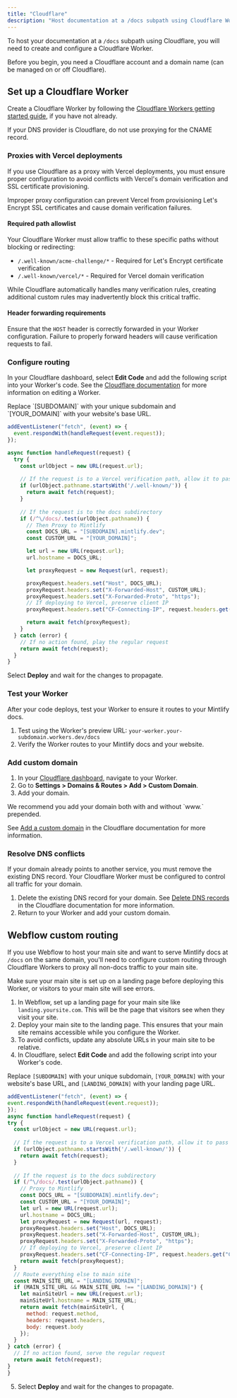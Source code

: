 ```yaml
---
title: "Cloudflare"
description: "Host documentation at a /docs subpath using Cloudflare Workers"
---
```



To host your documentation at a `/docs` subpath using Cloudflare, you will need to create and configure a Cloudflare Worker.

<Info>
  Before you begin, you need a Cloudflare account and a domain name (can be managed on or off Cloudflare).
</Info>

## Set up a Cloudflare Worker

Create a Cloudflare Worker by following the [Cloudflare Workers getting started guide](https://developers.cloudflare.com/workers/get-started/dashboard/), if you have not already.

<Warning>
  If your DNS provider is Cloudflare, do not use proxying for the CNAME record.
</Warning>

### Proxies with Vercel deployments

If you use Cloudflare as a proxy with Vercel deployments, you must ensure proper configuration to avoid conflicts with Vercel's domain verification and SSL certificate provisioning.

Improper proxy configuration can prevent Vercel from provisioning Let's Encrypt SSL certificates and cause domain verification failures.

#### Required path allowlist

Your Cloudflare Worker must allow traffic to these specific paths without blocking or redirecting:

- `/.well-known/acme-challenge/*` - Required for Let's Encrypt certificate verification
- `/.well-known/vercel/*` - Required for Vercel domain verification

While Cloudflare automatically handles many verification rules, creating additional custom rules may inadvertently block this critical traffic.

#### Header forwarding requirements

Ensure that the `HOST` header is correctly forwarded in your Worker configuration. Failure to properly forward headers will cause verification requests to fail.

### Configure routing

In your Cloudflare dashboard, select **Edit Code** and add the following script into your Worker's code. See the [Cloudflare documentation](https://developers.cloudflare.com/workers-ai/get-started/dashboard/#development) for more information on editing a Worker.

<Tip>
  Replace `[SUBDOMAIN]` with your unique subdomain and `[YOUR_DOMAIN]` with your website's base URL.
</Tip>

```javascript
addEventListener("fetch", (event) => {
  event.respondWith(handleRequest(event.request));
});

async function handleRequest(request) {
  try {
    const urlObject = new URL(request.url);
    
    // If the request is to a Vercel verification path, allow it to pass through
    if (urlObject.pathname.startsWith('/.well-known/')) {
      return await fetch(request);
    }
    
    // If the request is to the docs subdirectory
    if (/^\/docs/.test(urlObject.pathname)) {
      // Then Proxy to Mintlify
      const DOCS_URL = "[SUBDOMAIN].mintlify.dev";
      const CUSTOM_URL = "[YOUR_DOMAIN]";

      let url = new URL(request.url);
      url.hostname = DOCS_URL;

      let proxyRequest = new Request(url, request);

      proxyRequest.headers.set("Host", DOCS_URL);
      proxyRequest.headers.set("X-Forwarded-Host", CUSTOM_URL);
      proxyRequest.headers.set("X-Forwarded-Proto", "https");
      // If deploying to Vercel, preserve client IP
      proxyRequest.headers.set("CF-Connecting-IP", request.headers.get("CF-Connecting-IP"));

      return await fetch(proxyRequest);
    }
  } catch (error) {
    // If no action found, play the regular request
    return await fetch(request);
  }
}
```

Select **Deploy** and wait for the changes to propagate.

<Propagating />

### Test your Worker

After your code deploys, test your Worker to ensure it routes to your Mintlify docs.

1. Test using the Worker's preview URL: `your-worker.your-subdomain.workers.dev/docs`
2. Verify the Worker routes to your Mintlify docs and your website.

### Add custom domain

1. In your [Cloudflare dashboard](https://dash.cloudflare.com/), navigate to your Worker.
2. Go to **Settings > Domains & Routes > Add > Custom Domain**.
3. Add your domain. 

<Tip>
  We recommend you add your domain both with and without `www.` prepended.
</Tip>

See [Add a custom domain](https://developers.cloudflare.com/workers/configuration/routing/custom-domains/#add-a-custom-domain) in the Cloudflare documentation for more information. 

### Resolve DNS conflicts

If your domain already points to another service, you must remove the existing DNS record. Your Cloudflare Worker must be configured to control all traffic for your domain.

1. Delete the existing DNS record for your domain. See [Delete DNS records](https://developers.cloudflare.com/dns/manage-dns-records/how-to/create-dns-records/#delete-dns-records) in the Cloudflare documentation for more information.
2. Return to your Worker and add your custom domain.

## Webflow custom routing
If you use Webflow to host your main site and want to serve Mintlify docs at `/docs` on the same domain, you'll need to configure custom routing through Cloudflare Workers to proxy all non-docs traffic to your main site.

<Warning>
  Make sure your main site is set up on a landing page before deploying this Worker, or visitors to your main site will see errors.
</Warning>

1. In Webflow, set up a landing page for your main site like `landing.yoursite.com`. This will be the page that visitors see when they visit your site.
2. Deploy your main site to the landing page. This ensures that your main site remains accessible while you configure the Worker.
3. To avoid conflicts, update any absolute URLs in your main site to be relative.
4. In Cloudflare, select **Edit Code** and add the following script into your Worker's code.

  <Tip> Replace `[SUBDOMAIN]` with your unique subdomain, `[YOUR_DOMAIN]` with your website's base URL, and `[LANDING_DOMAIN]` with your landing page URL. </Tip>

  ```javascript
  addEventListener("fetch", (event) => {
  event.respondWith(handleRequest(event.request));
  });
  async function handleRequest(request) {
  try {
    const urlObject = new URL(request.url);
    
    // If the request is to a Vercel verification path, allow it to pass through
    if (urlObject.pathname.startsWith('/.well-known/')) {
      return await fetch(request);
    }
    
    // If the request is to the docs subdirectory
    if (/^\/docs/.test(urlObject.pathname)) {
      // Proxy to Mintlify
      const DOCS_URL = "[SUBDOMAIN].mintlify.dev";
      const CUSTOM_URL = "[YOUR_DOMAIN]";
      let url = new URL(request.url);
      url.hostname = DOCS_URL;
      let proxyRequest = new Request(url, request);
      proxyRequest.headers.set("Host", DOCS_URL);
      proxyRequest.headers.set("X-Forwarded-Host", CUSTOM_URL);
      proxyRequest.headers.set("X-Forwarded-Proto", "https");
      // If deploying to Vercel, preserve client IP
      proxyRequest.headers.set("CF-Connecting-IP", request.headers.get("CF-Connecting-IP"));
      return await fetch(proxyRequest);
    }
    // Route everything else to main site
    const MAIN_SITE_URL = "[LANDING_DOMAIN]";
    if (MAIN_SITE_URL && MAIN_SITE_URL !== "[LANDING_DOMAIN]") {
      let mainSiteUrl = new URL(request.url);
      mainSiteUrl.hostname = MAIN_SITE_URL;
      return await fetch(mainSiteUrl, {
        method: request.method,
        headers: request.headers,
        body: request.body
      });
    }
  } catch (error) {
    // If no action found, serve the regular request
    return await fetch(request);
  }
  }
  ```
5. Select **Deploy** and wait for the changes to propagate.

<Propagating />
